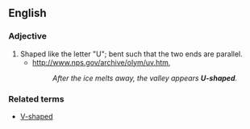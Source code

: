 ==English==

===Adjective===
{{en-adj|pos=[[U]]-[[shaped]]}}

# Shaped like the letter "U"; bent such that the two ends are parallel.
#* http://www.nps.gov/archive/olym/uv.htm,
#*: ''After the ice melts away, the valley appears '''U-shaped'''.''

===Related terms===
* [[V-shaped]]